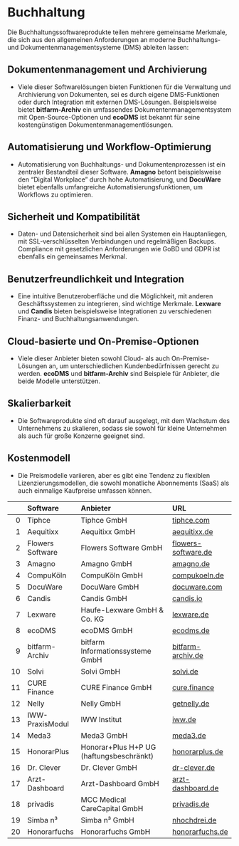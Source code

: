 # Buchhaltung

Die Buchhaltungssoftwareprodukte teilen mehrere gemeinsame Merkmale, die sich aus den allgemeinen Anforderungen an moderne Buchhaltungs- und Dokumentenmanagementsysteme (DMS) ableiten lassen:

## Dokumentenmanagement und Archivierung
- Viele dieser Softwarelösungen bieten Funktionen für die Verwaltung und Archivierung von Dokumenten, sei es durch eigene DMS-Funktionen oder durch Integration mit externen DMS-Lösungen. Beispielsweise bietet **bitfarm-Archiv** ein umfassendes Dokumentenmanagementsystem mit Open-Source-Optionen und **ecoDMS** ist bekannt für seine kostengünstigen Dokumentenmanagementlösungen.

## Automatisierung und Workflow-Optimierung
- Automatisierung von Buchhaltungs- und Dokumentenprozessen ist ein zentraler Bestandteil dieser Software. **Amagno** betont beispielsweise den "Digital Workplace" durch hohe Automatisierung, und **DocuWare** bietet ebenfalls umfangreiche Automatisierungsfunktionen, um Workflows zu optimieren.

## Sicherheit und Kompatibilität
- Daten- und Datensicherheit sind bei allen Systemen ein Hauptanliegen, mit SSL-verschlüsselten Verbindungen und regelmäßigen Backups. Compliance mit gesetzlichen Anforderungen wie GoBD und GDPR ist ebenfalls ein gemeinsames Merkmal.

## Benutzerfreundlichkeit und Integration
- Eine intuitive Benutzeroberfläche und die Möglichkeit, mit anderen Geschäftssystemen zu integrieren, sind wichtige Merkmale. **Lexware** und **Candis** bieten beispielsweise Integrationen zu verschiedenen Finanz- und Buchhaltungsanwendungen.

## Cloud-basierte und On-Premise-Optionen
- Viele dieser Anbieter bieten sowohl Cloud- als auch On-Premise-Lösungen an, um unterschiedlichen Kundenbedürfnissen gerecht zu werden. **ecoDMS** und **bitfarm-Archiv** sind Beispiele für Anbieter, die beide Modelle unterstützen.

## Skalierbarkeit
- Die Softwareprodukte sind oft darauf ausgelegt, mit dem Wachstum des Unternehmens zu skalieren, sodass sie sowohl für kleine Unternehmen als auch für große Konzerne geeignet sind.

## Kostenmodell
- Die Preismodelle variieren, aber es gibt eine Tendenz zu flexiblen Lizenzierungsmodellen, die sowohl monatliche Abonnements (SaaS) als auch einmalige Kaufpreise umfassen können.

|    | Software         | Anbieter                          | URL                |
|---:|:-----------------|:----------------------------------|:-------------------|
|  0 | Tiphce           | Tiphce GmbH                       | [tiphce.com](https://www.tiphce.com/)         |
|  1 | Aequitixx        | Aequitixx GmbH                    | [aequitixx.de](https://www.aequitixx.de/)     |
|  2 | Flowers Software | Flowers Software GmbH             | [flowers-software.de](https://www.flowers-software.de/de/) |
|  3 | Amagno           | Amagno GmbH                       | [amagno.de](https://amagno.de/)               |
|  4 | CompuKöln        | CompuKöln GmbH                    | [compukoeln.de](https://www.compukoeln.de/)   |
|  5 | DocuWare         | DocuWare GmbH                     | [docuware.com](https://start.docuware.com/de/) |
|  6 | Candis           | Candis GmbH                       | [candis.io](https://www.candis.io/)           |
|  7 | Lexware          | Haufe-Lexware GmbH & Co. KG       | [lexware.de](https://www.lexware.de/)         |
|  8 | ecoDMS           | ecoDMS GmbH                       | [ecodms.de](https://www.ecodms.de/de/)        |
|  9 | bitfarm-Archiv   | bitfarm Informationssysteme GmbH  | [bitfarm-archiv.de](https://www.bitfarm-archiv.de/) |
| 10  | Solvi                  | Solvi GmbH                                  | [solvi.de](https://www.solvi.de/)                |
| 11  | CURE Finance           | CURE Finance GmbH                           | [cure.finance](https://cure.finance/)           |
| 12  | Nelly                  | Nelly GmbH                                  | [getnelly.de](https://www.getnelly.de/)         |
| 13  | IWW-PraxisModul        | IWW Institut                               | [iww.de](https://www.iww.de/)                   |
| 14  | Meda3                 | Meda3 GmbH                                 | [meda3.de](https://www.meda3.de/)               |
| 15 | HonorarPlus | Honorar+Plus H+P UG (haftungsbeschränkt) | [honorarplus.de](https://honorarplus.de/) |  
| 16  | Dr. Clever        | Dr. Clever GmbH                   | [dr-clever.de](https://www.dr-clever.de/)                   |
| 17  | Arzt-Dashboard    | Arzt-Dashboard GmbH               | [arzt-dashboard.de](https://www.arzt-dashboard.de/)         |
| 18  | privadis          | MCC Medical CareCapital GmbH      | [privadis.de](https://www.privadis.de/)                     |
| 19  | Simba n³          | Simba n³ GmbH                     | [nhochdrei.de](https://www.nhochdrei.de/branchen-und-bereiche/gesundheitswesen/uebersicht/) |
| 20  | Honorarfuchs      | Honorarfuchs GmbH                 | [honorarfuchs.de](https://honorarfuchs.de/)                 |
